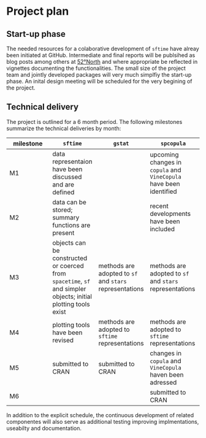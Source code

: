 # Project plan

## Start-up phase
<!--
Covering the planning phase, this section should provide a relatively detailed plan of how work will start on the project. This section is important because projects need to get up and running quickly.


 - [ ] Setting up collaboration platform inc. code for contributors etc.
 - [ ] Licence decisions
 - [ ] Reporting framework
-->

The needed resources for a colaborative development of `sftime` have alreay been initiated at GitHub. Intermediate and final reports will be publsihed as blog posts among others at [52°North](blog.52north.org) and where appropriate be reflected in vignettes documenting the functionalities. The small size of the project team and jointly developed packages will very much simplfiy the start-up phase. An inital design meeting will be scheduled for the very begining of the project.


## Technical delivery
<!--
Covering the actual delivery of the project this section should provide at least a high-level the implementation. 

Including target dates is really important as you need to be committed and the ISC need to have a means of tracking delivery
-->

The project is outlined for a 6 month period. The following milestones summarize the technical deliveries by month:

| milestone | `sftime` | `gstat` | `spcopula` |
|-----------|----------|---------|------------|
| M1 | data representaion have been discussed and are defined  |  | upcoming changes in `copula` and `VineCopula` have been identified
| M2 | data can be stored; summary functions are present |  | recent developments have been included 
| M3 | objects can be constructed or coerced from `spacetime`, `sf` and simpler objects; initial plotting tools exist |  methods are adopted to `sf` and `stars` representations | methods are adopted to `sf` and `stars` representations
| M4 | plotting tools have been revised | methods are adopted to `sftime` representations | methods are adopted to `sftime` representations
| M5 | submitted to CRAN | submitted to CRAN | changes in `copula` and `VineCopula` haven been adressed
| M6 |   |   | submitted to CRAN 

In addition to the explicit schedule, the continuous development of related componentes will also serve as additional testing improving implmentations, useabilty and documentation.

<!--
## Other aspects

Covering non-technical activities like on-going publicity, paper preparation, discussion groups etc. that might be required to facilitate successful delivery of the project.

 - [ ] Announcement post
 - [ ] Delivery blog post
 - [ ] Twitter
 - [ ] UseR!
 - [ ] ISC meetings
-->
